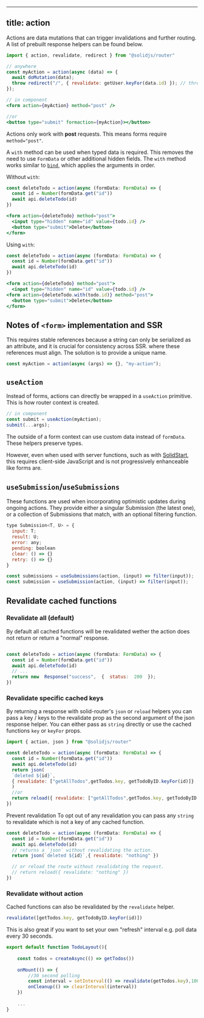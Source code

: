 
---
title: action
---

Actions are data mutations that can trigger invalidations and further routing.
A list of prebuilt response helpers can be found below.

```jsx
import { action, revalidate, redirect } from "@solidjs/router"

// anywhere
const myAction = action(async (data) => {
  await doMutation(data);
  throw redirect("/", { revalidate: getUser.keyFor(data.id) }); // throw a response to do a redirect
});

// in component
<form action={myAction} method="post" />

//or
<button type="submit" formaction={myAction}></button>
```

Actions only work with **post** requests.
This means forms require `method="post"`.

A `with` method can be used when typed data is required.
This removes the need to use `FormData` or other additional hidden fields.
The `with` method works similar to [`bind`](https://developer.mozilla.org/en-US/docs/Web/JavaScript/Reference/Global_objects/Function/bind), which applies the arguments in order.

Without `with`:

```jsx
const deleteTodo = action(async (formData: FormData) => {
  const id = Number(formData.get("id"))
  await api.deleteTodo(id)
})

<form action={deleteTodo} method="post">
  <input type="hidden" name="id" value={todo.id} />
  <button type="submit">Delete</button>
</form>
```

Using `with`:

```jsx del={6,7} ins={8}
const deleteTodo = action(async (formData: FormData) => {
  const id = Number(formData.get("id"))
  await api.deleteTodo(id)
})

<form action={deleteTodo} method="post">
  <input type="hidden" name="id" value={todo.id} />
<form action={deleteTodo.with(todo.id)} method="post">
  <button type="submit">Delete</button>
</form>
```

## Notes of `<form>` implementation and SSR

This requires stable references because a string can only be serialized as an attribute, and it is crucial for consistency across SSR. where these references must align.
The solution is to provide a unique name.

```jsx
const myAction = action(async (args) => {}, "my-action");
```

## `useAction`

Instead of forms, actions can directly be wrapped in a `useAction` primitive.
This is how router context is created.

```jsx
// in component
const submit = useAction(myAction);
submit(...args);
```

The outside of a form context can use custom data instead of `formData`.
These helpers preserve types.

However, even when used with server functions, such as with [SolidStart](https://start.solidjs.com/getting-started/what-is-solidstart), this requires client-side JavaScript and is not progressively enhanceable like forms are.

## `useSubmission`/`useSubmissions`

These functions are used when incorporating optimistic updates during ongoing actions.
They provide either a singular Submission (the latest one), or a collection of Submissions that match, with an optional filtering function.

```jsx
type Submission<T, U> = {
  input: T;
  result: U;
  error: any;
  pending: boolean
  clear: () => {}
  retry: () => {}
}

const submissions = useSubmissions(action, (input) => filter(input));
const submission = useSubmission(action, (input) => filter(input));
```
##  Revalidate cached functions

###  Revalidate all (default)
By default all cached functions will be revalidated wether the action does not return or return a "normal" response.
```jsx

const deleteTodo = action(async (formData: FormData) => {
  const id = Number(formData.get("id"))
  await api.deleteTodo(id)
  // ...
  return new  Response("success",  {  status:  200  });
})
```

### Revalidate specific cached keys

By returning a response with solid-router's `json` or `reload` helpers you can pass a key / keys to the revalidate prop as the second argument of the json response helper.
You can either pass as `string` directly or use the cached functions `key` or `keyFor` props.

```jsx
import { action, json } from "@solidjs/router"

const deleteTodo = action(async (formData: FormData) => {
  const id = Number(formData.get("id"))
  await api.deleteTodo(id)
  return json(
  `deleted ${id}`,
  { revalidate: ["getAllTodos",getTodos.key, getTodoByID.keyFor(id)]}
  )
  //or
  return reload({ revalidate: ["getAllTodos",getTodos.key, getTodoByID.keyFor(id)]})
})
```

Prevent revalidation
To opt out of any revalidation you can pass any `string` to revalidate which is not a key of any cached function.
```jsx
const deleteTodo = action(async (formData: FormData) => {
  const id = Number(formData.get("id"))
  await api.deleteTodo(id)
  // returns a `json` without revalidating the action.
  return json(`deleted ${id}`,{ revalidate: "nothing" })

  // or reload the route without revalidating the request.
  // return reload({ revalidate: "nothing" })
})
```

###  Revalidate without action
Cached functions can also be revalidated by the  `revalidate` helper.
```jsx
revalidate([getTodos.key, getTodoByID.keyFor(id)])
```
This is also great if you want to set your own "refresh" interval e.g. poll data every 30 seconds.

```jsx
export default function TodoLayout(){
	
	const todos = createAsync(() => getTodos())
	
	onMount(() => {
		//30 second polling
		const interval = setInterval(() => revalidate(getTodos.key),1000 * 30)
		onCleanup(() => clearInterval(interval))
	})
	
	...
}
```
